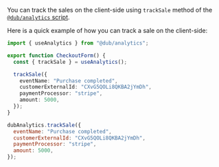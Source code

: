 You can track the sales on the client-side using `trackSale` method of the [`@dub/analytics` script](/sdks/client-side/introduction).

Here is a quick example of how you can track a sale on the client-side:

<CodeGroup>

```typescript React/Next.js
import { useAnalytics } from "@dub/analytics";

export function CheckoutForm() {
  const { trackSale } = useAnalytics();

  trackSale({
    eventName: "Purchase completed",
    customerExternalId: "CXvG5QOLi8QKBA2jYmDh",
    paymentProcessor: "stripe",
    amount: 5000,
  });
}
```

```javascript Other Frameworks
dubAnalytics.trackSale({
  eventName: "Purchase completed",
  customerExternalId: "CXvG5QOLi8QKBA2jYmDh",
  paymentProcessor: "stripe",
  amount: 5000,
});
```

</CodeGroup>
